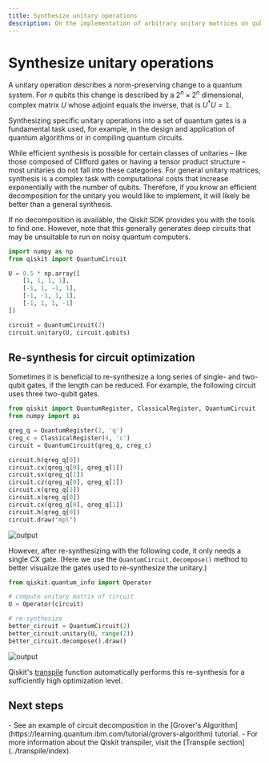 ```yaml
---
title: Synthesize unitary operations
description: On the implementation of arbitrary unitary matrices on qubits
---
```


# Synthesize unitary operations

A unitary operation describes a norm-preserving change to a quantum system.
For $n$ qubits this change is described by a $2^n \times 2^n$ dimensional, complex matrix $U$ whose adjoint equals the inverse, that is $U^\dagger U = \mathbb{1}$.

Synthesizing specific unitary operations into a set of quantum gates is a fundamental task used, for example, in the design and application of quantum algorithms or in compiling quantum circuits.

While efficient synthesis is possible for certain classes of unitaries – like those composed of Clifford gates or having a tensor product structure – most unitaries do not fall into these categories.
For general unitary matrices, synthesis is a complex task with computational costs that increase exponentially with the number of qubits.
Therefore, if you know an efficient decomposition for the unitary you would like to implement, it will likely be better than a general synthesis.

<Admonition type="note">
    If no decomposition is available, the Qiskit SDK provides you with the tools to find one. 
    However, note that this generally generates deep circuits that may be unsuitable to run on noisy quantum computers.
</Admonition>

```python
import numpy as np
from qiskit import QuantumCircuit

U = 0.5 * np.array([
    [1, 1, 1, 1],
    [-1, 1, -1, 1],
    [-1, -1, 1, 1],
    [-1, 1, 1, -1]
])

circuit = QuantumCircuit(2)
circuit.unitary(U, circuit.qubits)
```

## Re-synthesis for circuit optimization

Sometimes it is beneficial to re-synthesize a long series of single- and two-qubit gates, if the length can be reduced. For example, the following circuit uses three two-qubit gates.

```python
from qiskit import QuantumRegister, ClassicalRegister, QuantumCircuit
from numpy import pi

qreg_q = QuantumRegister(2, 'q')
creg_c = ClassicalRegister(4, 'c')
circuit = QuantumCircuit(qreg_q, creg_c)

circuit.h(qreg_q[0])
circuit.cx(qreg_q[0], qreg_q[1])
circuit.sx(qreg_q[1])
circuit.cz(qreg_q[0], qreg_q[1])
circuit.x(qreg_q[1])
circuit.x(qreg_q[0])
circuit.cx(qreg_q[0], qreg_q[1])
circuit.h(qreg_q[0])
circuit.draw("mpl")
```

![output](/images/guides/unitary-synthesis/unitary_target-qiskit-1.0.svg)

However, after re-synthesizing with the following code, it only needs a single CX gate. (Here we use the `QuantumCircuit.decompose()` method to better visualize the gates used to re-synthesize the unitary.)

```python 
from qiskit.quantum_info import Operator

# compute unitary matrix of circuit
U = Operator(circuit)

# re-synthesize
better_circuit = QuantumCircuit(2)
better_circuit.unitary(U, range(2))
better_circuit.decompose().draw()
```

![output](/images/guides/unitary-synthesis/unitary_resynth-qiskit-1.0.png)

Qiskit's [transpile](../api/qiskit/compiler#qiskit.compiler.transpile) function automatically performs this re-synthesis for a sufficiently high optimization level.

## Next steps

<Admonition type="tip" title="Recommendations">
  -  See an example of circuit decomposition in the [Grover's Algorithm](https://learning.quantum.ibm.com/tutorial/grovers-algorithm) tutorial.
  -  For more information about the Qiskit transpiler, visit the [Transpile section](../transpile/index).
</Admonition>